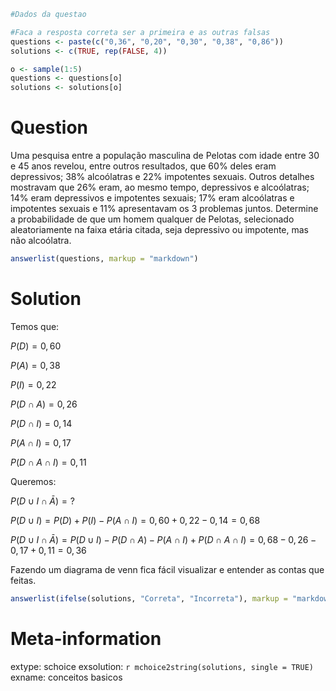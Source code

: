 ```r
#Dados da questao

#Faca a resposta correta ser a primeira e as outras falsas
questions <- paste(c("0,36", "0,20", "0,30", "0,38", "0,86"))
solutions <- c(TRUE, rep(FALSE, 4))

o <- sample(1:5)
questions <- questions[o]
solutions <- solutions[o]
```

Question
========
Uma pesquisa entre a população masculina de Pelotas com idade entre 30 e 45 anos revelou, entre outros resultados, que 60% deles eram depressivos; 38% alcoólatras e 22% impotentes sexuais. Outros detalhes mostravam que 26% eram, ao mesmo tempo, depressivos e alcoólatras; 14% eram depressivos e impotentes sexuais; 17% eram alcoólatras e impotentes sexuais e 11% apresentavam os 3 problemas juntos. Determine a probabilidade de que um homem qualquer de Pelotas, selecionado aleatoriamente na faixa etária citada, seja depressivo ou impotente, mas não alcoólatra.


```r
answerlist(questions, markup = "markdown")
```

Solution
========
Temos que: 

$P(D) = 0,60$ 

$P(A) = 0,38$ 

$P(I) = 0,22$ 

$P(D \cap A)=0,26$ 

$P(D \cap I)=0,14$ 

$P(A \cap I)=0,17$ 

$P(D \cap A \cap I)=0,11$ 


Queremos: 

$P(D \cup I \cap \bar{A})=?$ 

$P(D \cup I)=P(D)+P(I)-P(A \cap I)=0,60+0,22-0,14=0,68$ 

$P(D \cup I \cap \bar{A})=P(D \cup I)-P(D \cap A)-P(A \cap I)+P(D \cap A \cap I)=0,68-0,26-0,17+0,11=0,36$ 

Fazendo um diagrama de venn fica fácil visualizar e entender as contas que feitas.

```r
answerlist(ifelse(solutions, "Correta", "Incorreta"), markup = "markdown")
```

Meta-information
================
extype: schoice
exsolution: `r mchoice2string(solutions, single = TRUE)`
exname: conceitos basicos